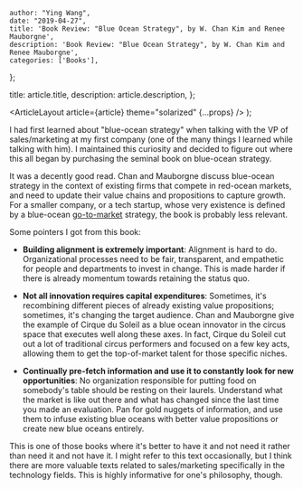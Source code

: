 
    author: "Ying Wang",
    date: "2019-04-27",
    title: 'Book Review: "Blue Ocean Strategy", by W. Chan Kim and Renee Mauborgne',
    description: 'Book Review: "Blue Ocean Strategy", by W. Chan Kim and Renee Mauborgne',
    categories: ['Books'],
};

  title: article.title,
  description: article.description,
};

  <ArticleLayout article={article} theme="solarized" {...props} />
);

I had first learned about "blue-ocean strategy" when talking with the VP of
sales/marketing at my first company (one of the many things I learned while
talking with him). I maintained this curiosity and decided to figure out where
this all began by purchasing the seminal book on blue-ocean strategy.

It was a decently good read. Chan and Mauborgne discuss blue-ocean strategy in
the context of existing firms that compete in red-ocean markets, and need to
update their value chains and propositions to capture growth. For a smaller
company, or a tech startup, whose very existence is defined by a blue-ocean
[go-to-market](https://en.wikipedia.org/wiki/Go_to_market) strategy, the book is
probably less relevant.

Some pointers I got from this book:

- **Building alignment is extremely important**: Alignment is hard to do.
  Organizational processes need to be fair, transparent, and empathetic for
  people and departments to invest in change. This is made harder if there is
  already momentum towards retaining the status quo.

- **Not all innovation requires capital expenditures**: Sometimes, it's
  recombining different pieces of already existing value propositions;
  sometimes, it's changing the target audience. Chan and Mauborgne give the
  example of Cirque du Soleil as a blue ocean innovator in the circus space
  that executes well along these axes. In fact, Cirque du Soleil cut out a lot
  of traditional circus performers and focused on a few key acts, allowing
  them to get the top-of-market talent for those specific niches.

- **Continually pre-fetch information and use it to constantly look for new
  opportunities**: No organization responsible for putting food on somebody's
  table should be resting on their laurels. Understand what the market is like
  out there and what has changed since the last time you made an evaluation.
  Pan for gold nuggets of information, and use them to infuse existing blue
  oceans with better value propositions or create new blue oceans entirely.

This is one of those books where it's better to have it and not need it rather
than need it and not have it. I might refer to this text occasionally, but I
think there are more valuable texts related to sales/marketing specifically in
the technology fields. This is highly informative for one's philosophy, though.
